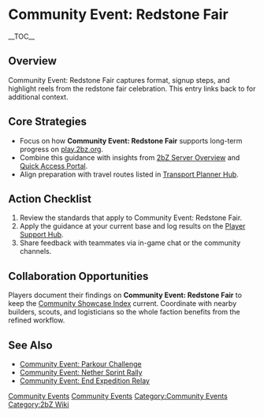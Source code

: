 {{Short description|Community Event: Redstone Fair captures format, signup steps, and highlight reels from the redstone fair celebration}}
= Community Event: Redstone Fair =
{{2bZ Navbox}}
__TOC__

== Overview ==
Community Event: Redstone Fair captures format, signup steps, and highlight reels from the
redstone fair celebration. This entry links back to [[Category:Community Events|Community
Events]] for additional context.

== Core Strategies ==
* Focus on how '''Community Event: Redstone Fair''' supports long-term progress on [[play.2bz.org]].
* Combine this guidance with insights from [[2bZ Server Overview]] and [[Quick Access Portal]].
* Align preparation with travel routes listed in [[Transport Planner Hub]].

== Action Checklist ==
# Review the [[Category:Community Events|Community Events]] standards that apply to Community Event: Redstone Fair.
# Apply the guidance at your current base and log results on the [[Player Support Hub]].
# Share feedback with teammates via in-game chat or the community channels.

== Collaboration Opportunities ==
Players document their findings on '''Community Event: Redstone Fair''' to keep the
[[Community Showcase Index]] current. Coordinate with nearby builders, scouts, and
logisticians so the whole faction benefits from the refined workflow.

== See Also ==
* [[Community Event: Parkour Challenge]]
* [[Community Event: Nether Sprint Rally]]
* [[Community Event: End Expedition Relay]]

[[Category:Community Events]]
[[Category:2bZ Wiki]]
